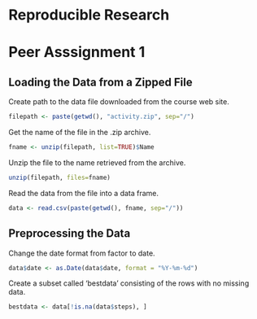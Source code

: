 Reproducible Research
========================================================
Peer Asssignment 1
========================================================

## Loading the Data from a Zipped File

Create path to the data file downloaded from the course web site.
```r
filepath <- paste(getwd(), "activity.zip", sep="/")
```

Get the name of the file in the .zip archive.
```r
fname <- unzip(filepath, list=TRUE)$Name
```

Unzip the file to the name retrieved from the archive.
```r
unzip(filepath, files=fname)
```

Read the data from the file into a data frame.
```r
data <- read.csv(paste(getwd(), fname, sep="/"))
```

## Preprocessing the Data 

Change the date format from factor to date.

```r
data$date <- as.Date(data$date, format = "%Y-%m-%d")
```

Create a subset called 'bestdata' consisting of the rows with no missing data.
```r
bestdata <- data[!is.na(data$steps), ]
```
